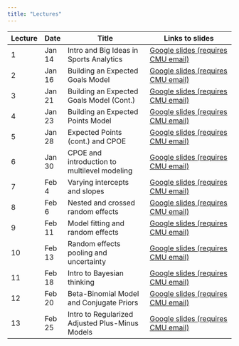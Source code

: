 ```yaml
---
title: "Lectures"
---
```


| Lecture   | Date    | Title                                | Links to slides                              |
|-----------|---------|--------------------------------------|----------------------------------------|
| 1         | Jan 14  | Intro and Big Ideas in Sports Analytics | [Google slides (requires CMU email)](https://docs.google.com/presentation/d/11E6WuPEUj_knejOPa79LmPn5VVd0daxDs9WpFtYH_po/edit?usp=sharing)        |
| 2         | Jan 16  | Building an Expected Goals Model | [Google slides (requires CMU email)](https://docs.google.com/presentation/d/161QTz_uja0G-DiFy6FwIuODhZWBJ1EjmBrknCFheX1k/edit?usp=sharing)        |
| 3         | Jan 21  | Building an Expected Goals Model (Cont.) | [Google slides (requires CMU email)](https://docs.google.com/presentation/d/1vk8DwGvKSV_Ln8-lUmDSiij8EczrrDBzW3xEGIrvChI/edit?usp=sharing)        |
| 4         | Jan 23  | Building an Expected Points Model | [Google slides (requires CMU email)](https://docs.google.com/presentation/d/1iABRMbNXHKkstzU_fHEMexllLkeS2QedAgwouh7IsQQ/edit?usp=sharing)        |
| 5         | Jan 28  | Expected Points (cont.) and CPOE | [Google slides (requires CMU email)](https://docs.google.com/presentation/d/15CRgNs4CQLRGB_QGjNxlWAMKm-QeaZ9D2c0wsed5_FA/edit?usp=sharing)        |
| 6         | Jan 30  | CPOE and introduction to multilevel modeling | [Google slides (requires CMU email)](https://docs.google.com/presentation/d/1o6KkFjaMnM8UDEhwctfC6GYX1BLE_-clHpCVCSJJysk/edit?usp=sharing)        |
| 7         | Feb 4  | Varying intercepts and slopes | [Google slides (requires CMU email)](https://docs.google.com/presentation/d/1nEvsahM5x0vGYFaBs8_OLvhxe4LvrIVdIn7oJ1HCtHQ/edit?usp=sharing)        |
| 8         | Feb 6  | Nested and crossed random effects | [Google slides (requires CMU email)](https://docs.google.com/presentation/d/156Twdfz9Q1vuyeisS_HseqwChmJeZv_wvAhfqBDzz_E/edit?usp=sharing)        |
| 9         | Feb 11  | Model fitting and random effects | [Google slides (requires CMU email)](https://docs.google.com/presentation/d/17CjAnLI6XoIGZUvQ23kbRkLuf8AyNK3A8mKZNAaFzd0/edit?usp=sharing)        |
| 10        | Feb 13  | Random effects pooling and uncertainty | [Google slides (requires CMU email)](https://docs.google.com/presentation/d/1TWo74cCBujGRnwuCNS2eKyCc07LU_gDNYTb9b9UpA3o/edit?usp=sharing)        |
| 11        | Feb 18  | Intro to Bayesian thinking | [Google slides (requires CMU email)](https://docs.google.com/presentation/d/1PItDAxqKlMWNxTjCLY8OoXBDPs7mg6mfSkHarG0ivXA/edit?usp=sharing)        |
| 12        | Feb 20  | Beta-Binomial Model and Conjugate Priors | [Google slides (requires CMU email)](https://docs.google.com/presentation/d/1KWDuu-ofK7ABTO81dqRXwZJ-KUEk0wVjz1KNxSDp4oQ/edit?usp=sharing)        |
| 13        | Feb 25  | Intro to Regularized Adjusted Plus-Minus Models | [Google slides (requires CMU email)](https://docs.google.com/presentation/d/1TtWdsG2oWeUx_-uYLVmG9WBXp3oTkctVr01bYl4aT0s/edit?usp=sharing)        |


